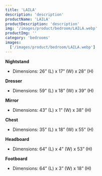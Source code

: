 ```yaml
---
title: 'LAILA'
description: 'description'
productName: 'LAILA'
productDescription: 'description'
img: '/images/product/bedroom/LAILA.webp'
productImg: ''
category: 'bedrooms'
images:
  ['/images/product/bedroom/LAILA.webp']
---
```


**Nightstand**

- Dimensions: 26” (L) x 17” (W) x 28” (H)

**Dresser**

- Dimensions: 59” (L) x 18” (W) x 39” (H)

**Mirror**

- Dimensions: 43” (L) x 1” (W) x 38” (H)

**Chest**

- Dimensions: 35” (L) x 18” (W) x 55” (H)

**Headboard**

- Dimensions: 64” (L) x 4” (W) x 53” (H)

**Footboard**

- Dimensions: 64” (L) x 3” (W) x 18” (H)

